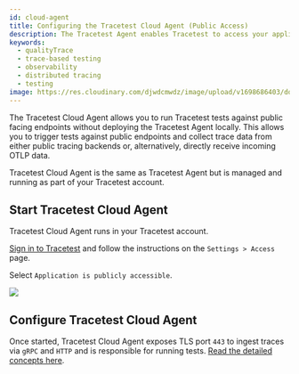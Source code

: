 ```yaml
---
id: cloud-agent
title: Configuring the Tracetest Cloud Agent (Public Access)
description: The Tracetest Agent enables Tracetest to access your application under test and to ingest trace data from your OpenTelemetry Collector or tracing backend. Learn how to configure the Tracetest Agent that runs in your environment as an executable, Docker container, or in your Cloud Native infrastructure.
keywords:
  - qualityTrace
  - trace-based testing
  - observability
  - distributed tracing
  - testing
image: https://res.cloudinary.com/djwdcmwdz/image/upload/v1698686403/docs/Blog_Thumbnail_14_rsvkmo.jpg
---
```


The Tracetest Cloud Agent allows you to run Tracetest tests against public facing endpoints without deploying the Tracetest Agent locally. This allows you to trigger tests against public endpoints and collect trace data from either public tracing backends or, alternatively, directly receive incoming OTLP data.

Tracetest Cloud Agent is the same as Tracetest Agent but is managed and running as part of your Tracetest account.

## Start Tracetest Cloud Agent

Tracetest Cloud Agent runs in your Tracetest account.

[Sign in to Tracetest](https://app.qualityTrace.io/) and follow the instructions on the `Settings > Access` page.

Select `Application is publicly accessible`.

![](https://res.cloudinary.com/djwdcmwdz/image/upload/v1712602150/docs/app.qualityTrace.io_organizations_ttorg_2179a9cd8ba8dfa5_environments_ttenv_597cf82c754c2a01_settings_2_bs2zc9.png)

## Configure Tracetest Cloud Agent

Once started, Tracetest Cloud Agent exposes TLS port `443` to ingest traces via `gRPC` and `HTTP` and is responsible for running tests. [Read the detailed concepts here](/concepts/cloud-agent).
